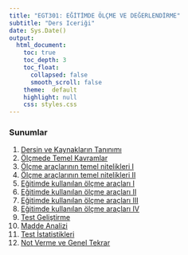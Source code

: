 ```yaml
---
title: "EGT301: EĞİTİMDE ÖLÇME VE DEĞERLENDİRME"
subtitle: "Ders Iceriği"
date: Sys.Date()
output: 
  html_document:
    toc: true
    toc_depth: 3
    toc_float: 
      collapsed: false
      smooth_scroll: false
    theme:  default
    highlight: null
    css: styles.css
---
```


### Sunumlar

1. [Dersin ve Kaynakların Tanınımı](sunum/01_Ders.html)  
2. [Ölçmede Temel Kavramlar](sunum/02_Temel.html)
3. [Ölçme araçlarının temel nitelikleri I](sunum/03_Guvenirlik.html) 
4. [Ölçme araçlarının temel nitelikleri II](sunum/04_Gecerlik.html) 
5. [Eğitimde kullanılan ölçme araçları I](sunum/05_SINAVLAR1.html) 
6. [Eğitimde kullanılan ölçme araçları II](sunum/06_SINAVLAR2.html) 
8. [Eğitimde kullanılan ölçme araçları III](sunum/07_SINAVLAR3.html) 
9. [Eğitimde kullanılan ölçme araçları IV](sunum/08_PERFORMANS.html) 
10. [Test Geliştirme](sunum/09_TG.html)
10. [Madde Analizi](sunum/10_MADDEIST.html) 
11. [Test İstatistikleri](sunum/11_IESTIST.html) 
14. [Not Verme ve Genel Tekrar](sunum/14.html) 